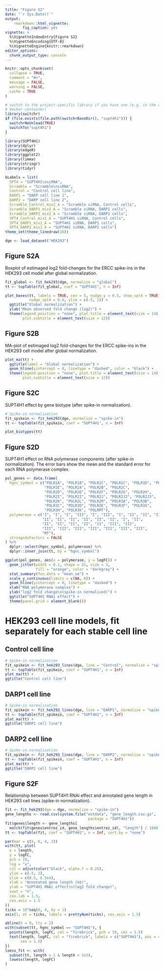```yaml
---
title: "Figure S2"
date: "`r Sys.Date()`"
output: 
    rmarkdown::html_vignette:
        fig_caption: yes
vignette: >
  %\VignetteIndexEntry{Figure S2}
  %\VignetteEncoding{UTF-8}
  %\VignetteEngine{knitr::rmarkdown}
editor_options: 
  chunk_output_type: console
---
```


```r
knitr::opts_chunk$set(
  collapse = TRUE,
  comment = "#>", 
  message = FALSE,
  warning = FALSE,
  cache = TRUE
)
```

```r
# switch to the project-specific library if you have one (e.g. in the companion
# docker container)
library(switchr)
if (file.exists(file.path(switchrBaseDir(), "supt4h1"))) {
  switchrNoUnload(TRUE)
  switchTo("supt4h1")
}
```

```r
library(SUPT4H1)
library(dplyr)
library(edgeR)
library(ggplot2)
library(limma)
library(stringr)
library(tidyr)
```

```r
kLabels = list(
  SPT4 = "SUPT4H1\nsiRNA", 
  Scramble = "Scramble\nsiRNA",
  Control = "Control cell line", 
  DARP1 = "DARP cell line 1",
  DARP2 = "DARP cell line 2",
  Scramble_Control_mix2_A = "Scramble siRNA, Control cells",
  Scramble_DARP1_mix2_A = "Scramble siRNA, DARP1 cells",
  Scramble_DARP2_mix2_A = "Scramble siRNA, DARP2 cells",
  SPT4_Control_mix1_A = "SUPT4H1 siRNA, Control cells",
  SPT4_DARP1_mix1_A = "SUPT4H1 siRNA, DARP1 cells",
  SPT4_DARP2_mix1_A = "SUPT4H1 siRNA, DARP2 cells")
theme_set(theme_linedraw(16))
```

```r
dge <- load_dataset("HEK293")
```

## Figure S2A

Boxplot of estimaged log2 fold-changes for the ERCC spike-ins in the HEK293
cell model after global normalization.

```r
fit_global <- fit_hek293(dge, normalize = "global")
tt <- topTable(fit_global, coef = "SUPT4H1", n = Inf)
```

```r
plot_boxes(tt, labels = TRUE, cex = 5, nudge_y = 0.5, show_spt4 = TRUE,
           nudge_spt4 = 0.6, ylim = c(-5, 2)) +
  ggtitle("Global normalization") +
  ylab("Mean observed fold change (log2)") +
  theme(legend.position = "none", plot.title = element_text(size = 14),
        plot.subtitle = element_text(size = 12))
```

## Figure S2B

MA-plot of estimaged log2 fold-changes for the ERCC spike-ins in the HEK293
cell model after global normalization.

```r
plot_ma(tt) +
  ggtitle(label = "Global normalization") + 
  geom_hline(yintercept = 0, linetype = "dashed", color = "black") +
  theme(legend.position = "none", plot.title = element_text(size = 14),
        plot.subtitle = element_text(size = 12))
```

## Figure S2C

SUPT4H1 effect by gene biotype (after spike-in normalization).

```r
# Spike-in normalization
fit_spikein <- fit_hek293(dge, normalize = "spike-in")
tt <- topTable(fit_spikein, coef = "SUPT4H1", n = Inf)
```

```r
plot_biotypes(tt)
```

## Figure S2D

SUPT4H1 effect on RNA polymerase components (after spike-in normalization).
The error bars show the mean and the standard error for each RNA polymerase complex.

```r
pol_genes <- data.frame(
  hgnc_symbol = c("POLR1A", "POLR1B", "POLR1C", "POLR1C", "POLR1D", "POLR1D",
                  "POLR1E", "POLR2A", "POLR2B", "POLR2C",
                  "POLR2D", "POLR2E", "POLR2F", "POLR2G", "POLR2H",
                  "POLR2I", "POLR2I", "POLR2J", "POLR2J2", "POLR2J3",
                  "POLR2K", "POLR2L", "POLR2M", "POLR3A", "POLR3B",
                  "POLR3C", "POLR3D", "POLR3E", "POLR3F", "POLR3G",
                  "POLR3H", "POLR3K", "POLRMT"),
  polymerase = c("I", "I", "I", "III", "I", "III", "I", "II", "II", "II",
                 "II", "II", "II", "II", "II", "II", "I", "II",
                 "II", "II", "II", "II", "II", "III", "III",
                 "III", "III", "III", "III", "III", "III", "III",
                 "MT"),
  stringsAsFactors = FALSE
) %>%
  dplyr::select(hgnc_symbol, polymerase) %>%
  dplyr::inner_join(tt, by = "hgnc_symbol")

ggplot(pol_genes, aes(x = polymerase, y = logFC)) +
  geom_jitter(width = 0.1, shape = 21, size = 3,
              fill = "orange", color = "darkgrey") +
  stat_summary(fun.data = "mean_se") +
  scale_y_continuous(limits = c(NA, 0)) +
  geom_hline(yintercept = 0, linetype = "dashed") +
  xlab("RNA polymerase complex") +
  ylab("log2 fold change\n(spike-in normalized)") +
  ggtitle("SUPT4H1 RNAi effect") +
  theme(panel.grid = element_blank())
```

# HEK293 cell line models, fit separately for each stable cell line

## Control cell line

```r
# Spike-in normalization
fit_spikein <- fit_hek293_lines(dge, line = "Control", normalize = "spike-in")
tt <- topTable(fit_spikein, coef = "SUPT4H1", n = Inf)
plot_ma(tt) +
ggtitle("Control cell line")
```

## DARP1 cell line

```r
# Spike-in normalization
fit_spikein <- fit_hek293_lines(dge, line = "DARP1", normalize = "spike-in")
tt <- topTable(fit_spikein, coef = "SUPT4H1", n = Inf)
plot_ma(tt) +
ggtitle("DARP1 cell line")
```

## DARP2 cell line

```r
# Spike-in normalization
fit_spikein <- fit_hek293_lines(dge, line = "DARP2", normalize = "spike-in")
tt <- topTable(fit_spikein, coef = "SUPT4H1", n = Inf)
plot_ma(tt) +
ggtitle("DARP2 cell line")
```

## Figure S2F

Relationship between SUPT4H1 RNAi effect and annotated gene length in HEK293
cell lines (spike-in normalization).

```r
fit <- fit_hek293(dge = dge, normalize = "spike-in")
gene_lengths <- read.csv(system.file("extdata", "gene_length.csv.gz", 
                                      package = "SUPT4H1"))
fit$genes$length <- gene_lengths[
  match(fit$genes$entrez_id, gene_lengths$entrez_id), "length"] / 1000
tt <- topTable(fit, coef = "SUPT4H1", n = Inf, sort.by = "none")
```

```r
par(mar = c(5, 6, 4, 2))
with(tt, plot(
  x = length,
  y = logFC,
  pch = 19,
  log = "x",
  col = adjustcolor("black", alpha.f = 0.25),
  ylim = c(-5, 2),
  xlim = c(0.5, 0.5e4),
  xlab = "Annotated gene length (kb)",
  ylab = "SUPT4H1 RNAi effect\n(log2 fold change)",
  xaxt = "n",
  cex.lab = 1.5,
  cex.axis = 1.5
))
ticks = 10^seq(0, 4, by = 1)
axis(1, at = ticks, labels = prettyNum(ticks), cex.axis = 1.5)

abline(h = 0, lty = 2)
with(subset(tt, hgnc_symbol == "SUPT4H1"), {
  points(length, logFC, col = "firebrick", pch = 19, cex = 1.5)
  text(length, logFC, col = "firebrick", labels = c("SUPT4H1"), pos = 4, 
       cex = 1.5)
})
loess_fit <- with(
  subset(tt, length > 1 & length < 1e3),
  lowess(length, logFC)
)
```

